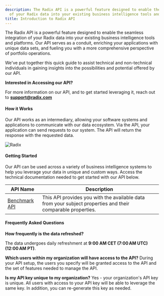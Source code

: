 ```yaml
---
description: The Radix API is a powerful feature designed to enable the seamless integration
  of your Radix data into your existing business intelligence tools and platfor...
title: Introduction to Radix API
---
```


The Radix API is a powerful feature designed to enable the seamless integration of your Radix data into your existing business intelligence tools and platforms. Our API serves as a conduit, enriching your applications with unique data sets, and fueling you with a more comprehensive perspective of portfolio operations. 


We've put together this quick guide to assist technical and non-technical individuals in gaining insights into the possibilities and potential offered by our API. 



**Interested in Accessing our API?**


For more information on our API, and to get started leveraging it, reach out to **support@radix.com**



#### How it Works


Our API works as an intermediary, allowing your software systems and applications to communicate with our data ecosystem. Via the API, your application can send requests to our system. The API will return the response with the requested data.


<Frame>
  <img src="/images/radix/942a821127d71916e08bbbdffe5d1a5db0ef5464.png" alt="Radix" />
</Frame>


#### Getting Started


Our API can be used across a variety of business intelligence systems to help you leverage your data in unique and custom ways. Access the technical documentation needed to get started with our API below. 




| API Name | Description |
| --- | --- |
| [Benchmark API](kb://article/zendesk:radix:16961346397837) | This API provides you with the available data from your subject properties and their comparable properties.  |


#### Frequently Asked Questions




**How frequently is the data refreshed?**

The data undergoes daily refreshment at **9:00 AM CET (7:00 AM UTC) (12:00 AM PT)**.





**Which users within my organization will have access to the API?**
During your API setup, the users you specify will be granted access to the API and the set of features needed to manage the API. 


**Is my API key unique to my organization?**
Yes - your organization's API key is unique. All users with access to your API key will be able to leverage the same key. In addition, you can re-generate this key as needed.